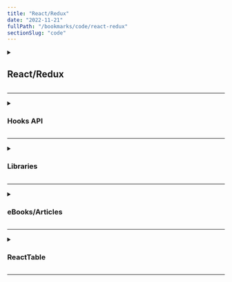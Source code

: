 ```yaml
---
title: "React/Redux"
date: "2022-11-21"
fullPath: "/bookmarks/code/react-redux"
sectionSlug: "code"
---
```


<details>
<summary>

## React/Redux

</summary>

<p>

- [Make Your React Components Pretty 💅 - WalmartLabs - Medium](https://medium.com/walmartlabs/make-your-react-components-pretty-a1ae4ec0f56e)
- [Passing Data Between React Components - Ruth M. Pardee - Medium](https://medium.com/@ruthmpardee/passing-data-between-react-components-103ad82ebd17)
- [zalmoxisus/redux-devtools-extension: Redux DevTools extension.](https://github.com/zalmoxisus/redux-devtools-extension)
- [Fullstack React: How to get "create-react-app" to work with your Rails API](https://www.fullstackreact.com/articles/how-to-get-create-react-app-to-work-with-your-rails-api/)
- [facebook/create-react-app: Create React apps with no build configuration.](https://github.com/facebook/create-react-app)
- [jQuery Tic-Tac-Toe](http://localhost:3000/)
- [react-drag-and-drop - npm](https://www.npmjs.com/package/react-drag-and-drop/v/2.4.0)
- [Using Sass with Create React App (Without Ejecting)](https://hackernoon.com/using-sass-with-create-react-app-without-ejecting-b5f4f827ed9e)
- [React + Redux - User Registration and Login Tutorial & Example | Jason Watmore's Blog](http://jasonwatmore.com/post/2017/09/16/react-redux-user-registration-and-login-tutorial-example)
- [react-redux-registration-login-example/App.jsx at master · cornflourblue/react-redux-registration-login-example](https://github.com/cornflourblue/react-redux-registration-login-example/blob/master/src/App/App.jsx)
- [shakacode/react_on_rails: Integration of React + Webpack + Rails using rails/webpacker to build Universal (Isomorphic) Apps (aka Server Rendering)](https://github.com/shakacode/react_on_rails)
- [react-on-rails - npm](https://www.npmjs.com/package/react-on-rails)
- [Secure Your React and Redux App with JWT Authentication](https://auth0.com/blog/secure-your-react-and-redux-app-with-jwt-authentication/)
- [React + Redux - JWT Authentication Tutorial & Example | Jason Watmore's Blog](http://jasonwatmore.com/post/2017/12/07/react-redux-jwt-authentication-tutorial-example)
- [Redux Tutorial: Learn Redux from Dan Abramov on egghead](https://egghead.io/courses/getting-started-with-redux)
- [r-park/todo-react-redux: Todo app with Create-React-App • React-Redux • Firebase • OAuth](https://github.com/r-park/todo-react-redux)
- [Implement social authentication with React + RESTful API](https://medium.com/@alexanderleon/implement-social-authentication-with-react-restful-api-9b44f4714fa)
- [cameronbourke/react-cardstack](https://github.com/cameronbourke/react-cardstack)
- [Advanced - Redux](https://redux.js.org/advanced)
- [Example: Reddit API - Redux](https://redux.js.org/advanced/example-reddit-api)
- [A Complete Firebase in React Authentication Tutorial [2018] - RWieruch](https://www.robinwieruch.de/complete-firebase-authentication-react-tutorial/)
- [Road to React with Firebase by Robin Wieruch [PDF/iPad/Kindle]](https://leanpub.com/the-road-to-react-with-firebase)
- [Firebase tutorial - React App](https://react-firebase-authentication.wieruch.com/)
- [The Road to learn React [React.js Book for 2018] - RWieruch](https://www.robinwieruch.de/the-road-to-learn-react/)
- [The Road to React](https://roadtoreact.com/)
- [Exploring the React Context API with Provider and Consumer - RWieruch](https://www.robinwieruch.de/react-context-api/)
- [A gentle Introduction to React's Higher Order Components - RWieruch](https://www.robinwieruch.de/gentle-introduction-higher-order-components/)
- [Firebase](https://firebase.google.com/)
- [React Router: Declarative Routing for React.js](https://reacttraining.com/react-router/web/guides/redux-integration)
- [javascript - How to get simple dispatch from this.props using connect w/ Redux? - Stack Overflow](https://stackoverflow.com/questions/34458261/how-to-get-simple-dispatch-from-this-props-using-connect-w-redux)
- [CSS grid with Styled Components and React](https://codepen.io/Saturn226/pen/LmGPoO)
- [styled-components](https://www.styled-components.com/)
- [Bulma: a modern CSS framework based on Flexbox](https://bulma.io/)
- [Actions must be plain objects. Use custom middleware for async actions. · Issue #146 · reduxjs/redux-thunk](https://github.com/reduxjs/redux-thunk/issues/146)
- [ActionController::RoutingError (No route matches [GET] "/api/v1/users/1") · Issue #54 · kurenn/market_place_api](https://github.com/kurenn/market_place_api/issues/54)
- [React Form Client Side Validation - YouTube](https://www.youtube.com/watch?v=_Dq8QnQtx5Y)
- [Introduction to Yup Object Validation In React - Ross Bulat - Medium](https://medium.com/@rossbulat/introduction-to-yup-object-validation-in-react-9863af93dc0e)
- [If you’re a startup, you should not use React (reflecting on the BSD + patents license)](https://medium.com/@raulk/if-youre-a-startup-you-should-not-use-react-reflecting-on-the-bsd-patents-license-b049d4a67dd2)
- [React + Redux Tutorial Part VI: The Edit Feature](https://www.thegreatcodeadventure.com/react-redux-tutorial-part-vi-the-edit-feature/)
- [How do you make a React form start out with some values prefilled when editing? - Gosha Arinich](https://goshakkk.name/react-forms-for-editing/)
- [Setting up Reactjs using Webpack 4 and Babel 7; the Definitive Guide ― Scotch.io](https://scotch.io/@deityhub/settingup-reactjs-using-webpack-4-and-babel-7-the-definitive-guide?utm_source=scotch&utm_campaign=share&utm_medium=twitter)
- [Patterns for Style Composition in React | Jxnblk](https://jxnblk.com/blog/patterns-for-style-composition-in-react/)
- [5 useEffect Infinite Loop Patterns | by Naveen DA | Jul, 2021 | JavaScript in Plain English](https://javascript.plainenglish.io/5-useeffect-infinite-loop-patterns-2dc9d45a253f)
- [Hello React Navigation | React Navigation](https://reactnavigation.org/docs/hello-react-navigation)
- [😃 Emoji People and Smileys Meanings](https://emojipedia.org/people/)
- [Creating a React component with TDD - DEV Communi…](https://dev.to/mbarzeev/creating-a-react-component-with-tdd-2jn8)
- [React Router VS Reach Router. Which React Routing…](https://blog.bitsrc.io/react-router-vs-reach-router-d26fe706d8db)

</p>
</details>

---

<details>
<summary>

### Hooks API

</summary>

<p>

- [How to fetch data with React Hooks](https://www.robinwieruch.de/react-hooks-fetch-data/)
- [How To Handle Async Data Loading, Lazy Loading, and Code Splitting with React | DigitalOcean](https://www.digitalocean.com/community/tutorials/how-to-handle-async-data-loading-lazy-loading-and-code-splitting-with-react)
- [https://polvara.me/posts/fetching-asynchronous-data-with-react-hooks](https://polvara.me/posts/fetching-asynchronous-data-with-react-hooks)

</p>
</details>

---

<details>
<summary>

### Libraries

</summary>

<p>

- [immer](https://github.com/immerjs/immer)


</p>
</details>

---

<details>
<summary>

### eBooks/Articles

</summary>

<p>

- [taming-the-state-in-react/taming-the-state-in-react: Taming the State in React: Your journey to master Redux and MobX](https://github.com/taming-the-state-in-react/taming-the-state-in-react)
- [React Express](http://www.react.express/)
- [The best “styling in React” tutorial you’ve ever seen](https://blog.logrocket.com/the-best-styling-in-react-tutorial-youve-ever-seen-676f1284b945)
- [React lifecycle methods diagram](http://projects.wojtekmaj.pl/react-lifecycle-methods-diagram/)
- [(5) Complete React Tutorial (& Redux ) #1- Introduction - YouTube](https://www.youtube.com/watch?v=OxIDLw0M-m0&feature=youtu.be)

</p>
</details>

---

<details>
<summary>

### ReactTable

</summary>

<p>

- [reactjs - Import Issue for React-Table - Stack Overflow](https://stackoverflow.com/questions/59467778/import-issue-for-react-table)
- [tannerlinsley/react-table: ⚛️ Hooks for building fast and extendable tables and datagrids for React](https://github.com/tannerlinsley/react-table)
- [react-table/examples.md at master · tannerlinsley/react-table](https://github.com/tannerlinsley/react-table/blob/master/docs/examples.md)
- [tannerlinsley/react-table: basic - CodeSandbox](https://codesandbox.io/s/github/tannerlinsley/react-table/tree/master/examples/basic)

</p>
</details>

---
